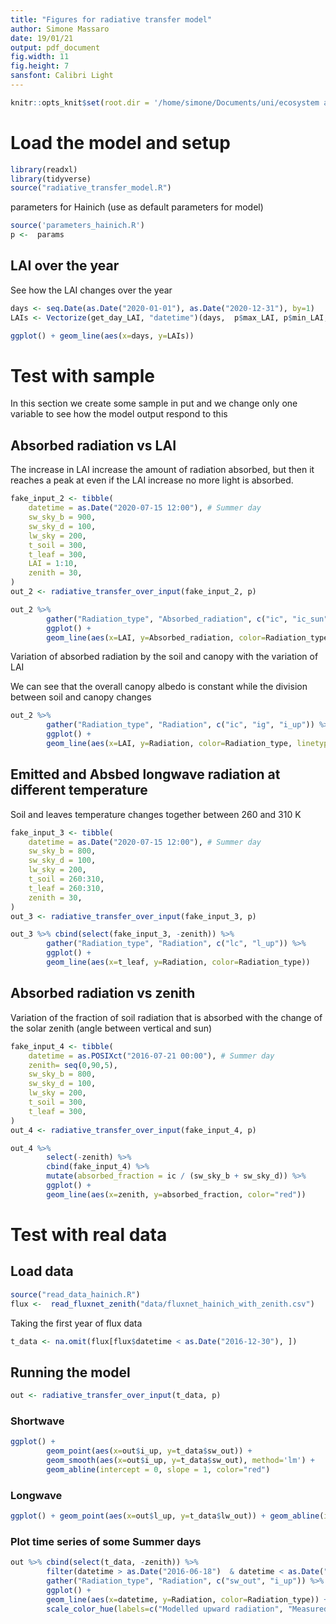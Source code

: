 ```yaml
---
title: "Figures for radiative transfer model"
author: Simone Massaro
date: 19/01/21
output: pdf_document
fig.width: 11
fig.height: 7
sansfont: Calibri Light
---
```


```r
knitr::opts_knit$set(root.dir = '/home/simone/Documents/uni/ecosystem and atmosphere/radiative-transfer-model')
```

# Load the model and setup

```r
library(readxl)
library(tidyverse)
source("radiative_transfer_model.R")
```

parameters for Hainich (use as default parameters for model)
```r
source('parameters_hainich.R')
p <-  params
```

## LAI over the year
See how the LAI changes over the year
```r
days <- seq.Date(as.Date("2020-01-01"), as.Date("2020-12-31"), by=1)
LAIs <- Vectorize(get_day_LAI, "datetime")(days,  p$max_LAI, p$min_LAI, p$leaf_out, p$leaf_full, p$leaf_fall, p$leaf_fall_complete)

ggplot() + geom_line(aes(x=days, y=LAIs))
```
# Test with sample
In this section we create some sample in put and we change only one variable to see how the model output respond to this

## Absorbed radiation vs LAI

The increase in LAI increase the amount of radiation absorbed, but then it reaches a peak at even if the LAI increase no more light is absorbed.
```r

fake_input_2 <- tibble(
    datetime = as.Date("2020-07-15 12:00"), # Summer day
    sw_sky_b = 900,
    sw_sky_d = 100,
    lw_sky = 200,
    t_soil = 300,
    t_leaf = 300,
    LAI = 1:10,
    zenith = 30,
)
out_2 <- radiative_transfer_over_input(fake_input_2, p)

out_2 %>%
        gather("Radiation_type", "Absorbed_radiation", c("ic", "ic_sun", "ic_sha")) %>%
        ggplot() +
        geom_line(aes(x=LAI, y=Absorbed_radiation, color=Radiation_type, linetype=Radiation_type))
```
Variation of absorbed radiation by the soil and canopy with the variation of LAI

We can see that the overall canopy albedo is constant while the division between soil and canopy changes
```r
out_2 %>%
        gather("Radiation_type", "Radiation", c("ic", "ig", "i_up")) %>%
        ggplot() +
        geom_line(aes(x=LAI, y=Radiation, color=Radiation_type, linetype=Radiation_type))
```

## Emitted and Absbed longwave radiation at different temperature

Soil and leaves temperature changes together between 260 and 310 K

```r
fake_input_3 <- tibble(
    datetime = as.Date("2020-07-15 12:00"), # Summer day
    sw_sky_b = 800,
    sw_sky_d = 100,
    lw_sky = 200,
    t_soil = 260:310,
    t_leaf = 260:310,
    zenith = 30,
)
out_3 <- radiative_transfer_over_input(fake_input_3, p)

out_3 %>% cbind(select(fake_input_3, -zenith)) %>%
        gather("Radiation_type", "Radiation", c("lc", "l_up")) %>%
        ggplot() +
        geom_line(aes(x=t_leaf, y=Radiation, color=Radiation_type))
```


## Absorbed radiation vs zenith

Variation of the fraction of soil radiation that is absorbed with the change of the solar zenith (angle between vertical and sun)

```r
fake_input_4 <- tibble(
    datetime = as.POSIXct("2016-07-21 00:00"), # Summer day
    zenith= seq(0,90,5),
    sw_sky_b = 800,
    sw_sky_d = 100,
    lw_sky = 200,
    t_soil = 300,
    t_leaf = 300,
)
out_4 <- radiative_transfer_over_input(fake_input_4, p)

out_4 %>%
        select(-zenith) %>%
        cbind(fake_input_4) %>%
        mutate(absorbed_fraction = ic / (sw_sky_b + sw_sky_d)) %>%
        ggplot() +
        geom_line(aes(x=zenith, y=absorbed_fraction, color="red"))
```


# Test with real data

## Load data

```r
source("read_data_hainich.R")
flux <-  read_fluxnet_zenith("data/fluxnet_hainich_with_zenith.csv")
```


Taking the first year of flux data
```r
t_data <- na.omit(flux[flux$datetime < as.Date("2016-12-30"), ])
```

## Running the model
```r
out <- radiative_transfer_over_input(t_data, p)
```
### Shortwave
```r
ggplot() +
        geom_point(aes(x=out$i_up, y=t_data$sw_out)) +
        geom_smooth(aes(x=out$i_up, y=t_data$sw_out), method='lm') +
        geom_abline(intercept = 0, slope = 1, color="red")
```

### Longwave
```r
ggplot() + geom_point(aes(x=out$l_up, y=t_data$lw_out)) + geom_abline(intercept = 0, slope = 1, color="red")
```

### Plot time series of some Summer days


```r
out %>% cbind(select(t_data, -zenith)) %>%
        filter(datetime > as.Date("2016-06-18")  & datetime < as.Date("2016-06-21")) %>%
        gather("Radiation_type", "Radiation", c("sw_out", "i_up")) %>%
        ggplot() +
        geom_line(aes(x=datetime, y=Radiation, color=Radiation_type)) +
        scale_color_hue(labels=c("Modelled upward radiation", "Measured upward radiation"))
```


